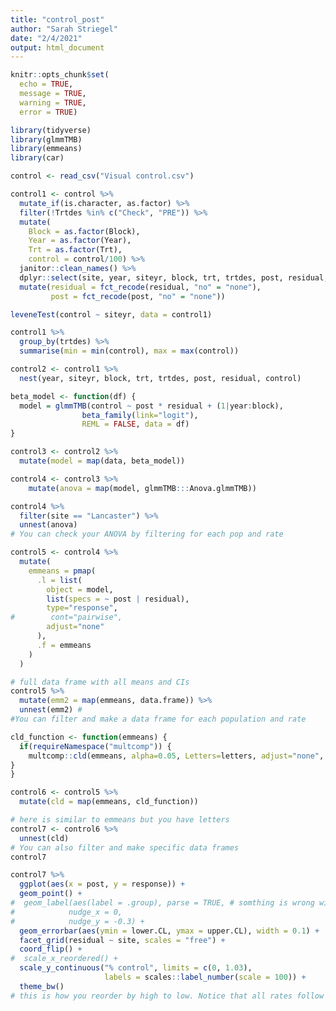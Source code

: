```yaml
---
title: "control_post"
author: "Sarah Striegel"
date: "2/4/2021"
output: html_document
---
```


```r
knitr::opts_chunk$set(
  echo = TRUE,
  message = TRUE,
  warning = TRUE,
  error = TRUE)
```


```r
library(tidyverse)
library(glmmTMB)
library(emmeans)
library(car)
```

```r
control <- read_csv("Visual control.csv")
```

```r
control1 <- control %>% 
  mutate_if(is.character, as.factor) %>% 
  filter(!Trtdes %in% c("Check", "PRE")) %>% 
  mutate(
    Block = as.factor(Block),
    Year = as.factor(Year),
    Trt = as.factor(Trt),
    control = control/100) %>% 
  janitor::clean_names() %>% 
  dplyr::select(site, year, siteyr, block, trt, trtdes, post, residual, control) %>% 
  mutate(residual = fct_recode(residual, "no" = "none"),
         post = fct_recode(post, "no" = "none"))
```


```r
leveneTest(control ~ siteyr, data = control1)
```


```r
control1 %>% 
  group_by(trtdes) %>% 
  summarise(min = min(control), max = max(control))
```

```r
control2 <- control1 %>% 
  nest(year, siteyr, block, trt, trtdes, post, residual, control)
```

```r
beta_model <- function(df) {
  model = glmmTMB(control ~ post * residual + (1|year:block), 
                beta_family(link="logit"),
                REML = FALSE, data = df)
}
```


```r
control3 <- control2 %>% 
  mutate(model = map(data, beta_model))
```



```r
control4 <- control3 %>% 
    mutate(anova = map(model, glmmTMB:::Anova.glmmTMB))
```


```r
control4 %>% 
  filter(site == "Lancaster") %>% 
  unnest(anova)
# You can check your ANOVA by filtering for each pop and rate
```


```r
control5 <- control4 %>% 
  mutate(
    emmeans = pmap(
      .l = list(
        object = model, 
        list(specs = ~ post | residual),
        type="response",
#        cont="pairwise", 
        adjust="none"
      ),
      .f = emmeans
    )
  ) 
```



```r
# full data frame with all means and CIs 
control5 %>% 
  mutate(emm2 = map(emmeans, data.frame)) %>% 
  unnest(emm2) #
#You can filter and make a data frame for each population and rate
```


```r
cld_function <- function(emmeans) {
  if(requireNamespace("multcomp")) {
    multcomp::cld(emmeans, alpha=0.05, Letters=letters, adjust="none", reversed = TRUE)
}
}
```


```r
control6 <- control5 %>% 
  mutate(cld = map(emmeans, cld_function))
```


```r
# here is similar to emmeans but you have letters
control7 <- control6 %>% 
  unnest(cld)
# You can also filter and make specific data frames
control7
```



```r
control7 %>% 
  ggplot(aes(x = post, y = response)) +
  geom_point() +
#  geom_label(aes(label = .group), parse = TRUE, # somthing is wrong with geom_text
#            nudge_x = 0,
#            nudge_y = -0.3) +
  geom_errorbar(aes(ymin = lower.CL, ymax = upper.CL), width = 0.1) +
  facet_grid(residual ~ site, scales = "free") +
  coord_flip() +
#  scale_x_reordered() +
  scale_y_continuous("% control", limits = c(0, 1.03),
                     labels = scales::label_number(scale = 100)) +
  theme_bw()
# this is how you reorder by high to low. Notice that all rates follow same pattern.
```
